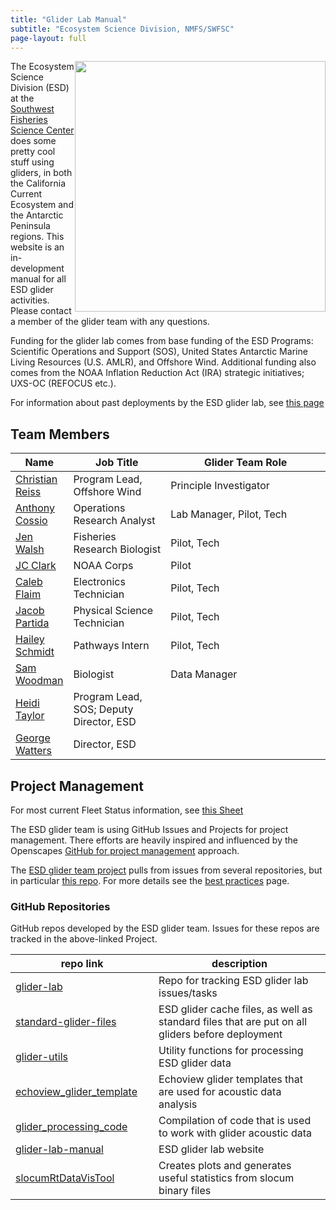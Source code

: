 ```yaml
---
title: "Glider Lab Manual"
subtitle: "Ecosystem Science Division, NMFS/SWFSC"
page-layout: full
---
```

![](content/images/ESD_meatball.png){style="float:right;" fig-alt="Ecosystem Science Division logo. Artwork by Jen Walsh." width="401"}

The Ecosystem Science Division (ESD) at the [Southwest Fisheries Science Center](https://www.fisheries.noaa.gov/about/southwest-fisheries-science-center) does some pretty cool stuff using gliders, in both the California Current Ecosystem and the Antarctic Peninsula regions. This website is an in-development manual for all ESD glider activities. Please contact a member of the glider team with any questions.

Funding for the glider lab comes from base funding of the ESD Programs: Scientific Operations and Support (SOS), United States Antarctic Marine Living Resources (U.S. AMLR), and Offshore Wind. Additional funding also comes from the NOAA Inflation Reduction Act (IRA) strategic initiatives; UXS-OC (REFOCUS etc.).

For information about past deployments by the ESD glider lab, see [this page](content/past-deployments.qmd)

## Team Members

| Name | Job Title | Glider Team Role |
|------|-----------|------------------|
| [Christian Reiss](mailto:christian.reiss@noaa.gov) | Program Lead, Offshore Wind  | Principle Investigator |
| [Anthony Cossio](mailto:anthony.cossio@noaa.gov)   | Operations Research Analyst  | Lab Manager, Pilot, Tech |
| [Jen Walsh](mailto:jen.walsh@noaa.gov)             | Fisheries Research Biologist | Pilot, Tech |
| [JC Clark](mailto:jason.c.clark@noaa.gov)          | NOAA Corps                   | Pilot |
| [Caleb Flaim](mailto:caleb.flaim@noaa.gov)         | Electronics Technician       | Pilot, Tech |
| [Jacob Partida](mailto:jacob.partida@noaa.gov)     | Physical Science Technician  | Pilot, Tech |
| [Hailey Schmidt](mailto:hailey.schmidt@noaa.gov)   | Pathways Intern              | Pilot, Tech |
| [Sam Woodman](mailto:sam.woodman@noaa.gov)         | Biologist                    | Data Manager |
| [Heidi Taylor](mailto:heidi.taylor@noaa.gov)       | Program Lead, SOS; Deputy Director, ESD | |
| [George Watters](mailto:george.watters@noaa.gov)   | Director, ESD | |

## Project Management

For most current Fleet Status information, see [this Sheet](https://docs.google.com/spreadsheets/d/1tB3QNKYx8qOYYS9QZotekBAx0y-_n2d-EZPjFFdYNuU/edit?usp=sharing)

The ESD glider team is using GitHub Issues and Projects for project management. There efforts are heavily inspired and influenced by the Openscapes [GitHub for project management](https://openscapes.github.io/series/core-lessons/github/github-issues.html) approach.

The [ESD glider team project](https://github.com/orgs/us-amlr/projects/1) pulls from issues from several repositories, but in particular [this repo](https://github.com/us-amlr/glider-lab). For more details see the [best practices](content/best-practices.qmd) page.

### GitHub Repositories

GitHub repos developed by the ESD glider team. Issues for these repos are tracked in the above-linked Project.

| repo link | description |
|-----------|-------------|
| [glider-lab](https://github.com/us-amlr/glider-lab)                             | Repo for tracking ESD glider lab issues/tasks                                                   |
| [standard-glider-files](https://github.com/us-amlr/standard-glider-files)       | ESD glider cache files, as well as standard files that are put on all gliders before deployment |
| [glider-utils](https://github.com/SWFSC/glider-utils)                           | Utility functions for processing ESD glider data                                                |
| [echoview_glider_template](https://github.com/us-amlr/echoview_glider_template) | Echoview glider templates that are used for acoustic data analysis                              |
| [glider_processing_code](https://github.com/us-amlr/glider_processing_code)     | Compilation of code that is used to work with glider acoustic data                              |
| [glider-lab-manual](https://github.com/SWFSC/glider-lab-manual)                 | ESD glider lab website 
| [slocumRtDataVisTool](https://github.com/flaimC/slocumRtDataVisTool)                 | Creates plots and generates useful statistics from slocum binary files

